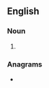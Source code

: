 ==English==

===Noun===
{{head|en|noun plural form}}

# {{plural of|upwelling|lang=en}}

===Anagrams===
* {{anagrams|en|a=egillnpsuw|upswelling}}